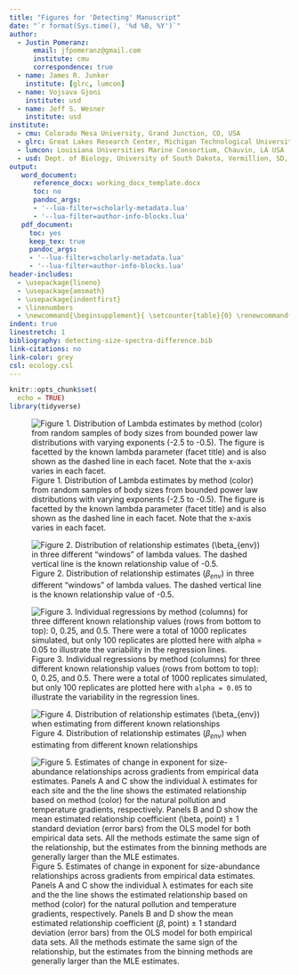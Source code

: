 ```yaml
---
title: "Figures for 'Detecting' Manuscript"
date: "`r format(Sys.time(), '%d %B, %Y')`"
author: 
  - Justin Pomeranz:
      email: jfpomeranz@gmail.com
      institute: cmu
      correspondence: true
  - name: James R. Junker
    institute: [glrc, lumcon]
  - name: Vojsava Gjoni
    institute: usd
  - name: Jeff S. Wesner
    institute: usd
institute:
  - cmu: Colorado Mesa University, Grand Junction, CO, USA
  - glrc: Great Lakes Research Center, Michigan Technological University, Houghton, MI USA
  - lumcon: Louisiana Universities Marine Consortium, Chauvin, LA USA
  - usd: Dept. of Biology, University of South Dakota, Vermillion, SD, USA
output:
   word_document:
      reference_docx: working_docx_template.docx
      toc: no
      pandoc_args:
      - '--lua-filter=scholarly-metadata.lua'
      - '--lua-filter=author-info-blocks.lua'
   pdf_document:
     toc: yes
     keep_tex: true
     pandoc_args:
     - '--lua-filter=scholarly-metadata.lua'
     - '--lua-filter=author-info-blocks.lua'
header-includes:
  - \usepackage{lineno}
  - \usepackage{amsmath}
  - \usepackage{indentfirst}
  - \linenumbers
  - \newcommand{\beginsupplement}{ \setcounter{table}{0} \renewcommand{\thetable}{S\arabic{table}} \setcounter{figure}{0} \renewcommand{\thefigure}{S\arabic{figure}}}
indent: true
linestretch: 1
bibliography: detecting-size-spectra-difference.bib
link-citations: no
link-color: grey
csl: ecology.csl
---
```


```r
knitr::opts_chunk$set(
  echo = TRUE)
library(tidyverse)
```



![Figure 1. Distribution of Lambda estimates by method (color) from random samples of body sizes from bounded power law distributions with varying exponents (-2.5 to -0.5). The figure is facetted by the known lambda parameter (facet title) and is also shown as the dashed line in each facet. Note that the x-axis varies in each facet.](figures/est_lambda_est_b_density.png)

![Figure 2. Distribution of relationship estimates ($\beta_{env}$) in three different "windows" of lambda values. The dashed vertical line is the known relationship value of -0.5.](figures/lambda_angle_plot.png)

![Figure 3. Individual regressions by method (columns) for three different known relationship values (rows from bottom to top): 0, 0.25, and 0.5. There were a total of 1000 replicates simulated, but only 100 replicates are plotted here with `alpha = 0.05` to illustrate the variability in the regression lines.](figures/vary_beta_plot.png)

![Figure 4. Distribution of relationship estimates ($\beta_{env}$) when estimating from different known relationships](figures/vary_beta_density_plot.png)


![Figure 5. Estimates of change in exponent for size-abundance relationships across gradients from empirical data estimates. Panels A and C show the individual λ estimates for each site and the the line shows the estimated relationship based on method (color) for the natural pollution and temperature gradients, respectively. Panels B and D show the mean estimated relationship coefficient ($\beta$, point) ± 1 standard deviation (error bars) from the OLS model for both empirical data sets. All the methods estimate the same sign of the relationship, but the estimates from the binning methods are generally larger than the MLE estimates.](figures/empirical_combined.png)
